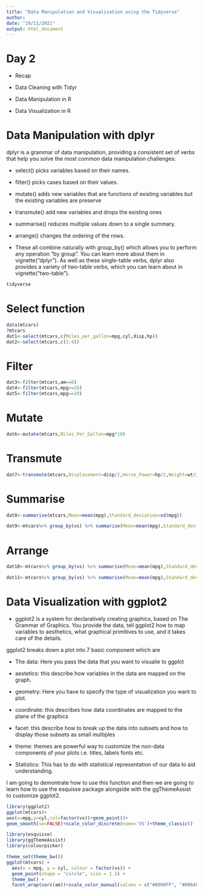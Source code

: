 ```yaml
---
title: "Data Manipulation and Visualization using the Tidyverse"
author: 
date: "19/11/2021"
output: html_document
---
```


# Day 2

- Recap

- Data Cleaning with Tidyr

- Data Manipulation in R 

- Data Visualization in R


# Data Manipulation with dplyr

dplyr is a grammar of data manipulation, providing a consistent set of verbs that help you solve the most common data manipulation challenges:

- select() picks variables based on their names.

- filter() picks cases based on their values.

- mutate() adds new variables that are functions of existing variables but the existing variables are preserve

- transmute() add new variables and drops the existing ones

- summarise() reduces multiple values down to a single summary.

- arrange() changes the ordering of the rows.

- These all combine naturally with group_by() which allows you to perform any operation “by group”. You can learn more about them in vignette("dplyr"). As well as these single-table verbs, dplyr also provides a variety of two-table verbs, which you can learn about in vignette("two-table").

```r
tidyverse
```


# Select function
```r
data(mtcars)
?mtcars
dat1<-select(mtcars,c(Miles_per_gallon=mpg,cyl,disp,hp))
dat2<-select(mtcars,c(1:4))
```




# Filter
```r
dat3<-filter(mtcars,am==0)
dat4<-filter(mtcars,mpg>=20)
dat5<-filter(mtcars,mpg==20)
```



# Mutate
```r
dat6<-mutate(mtcars,Miles_Per_Gallon=mpg*10)
```





# Transmute
```r
dat7<-transmute(mtcars,Displacement=disp/2,Horse_Power=hp/2,Weight=wt/2)
```




# Summarise
```r
dat8<-summarise(mtcars,Mean=mean(mpg),Standard_deviation=sd(mpg))
```

```r
dat9<-mtcars%>% group_by(vs) %>% summarise(Mean=mean(mpg),Standard_deviation=sd(mpg))
```


# Arrange
```r
dat10<-mtcars%>% group_by(vs) %>% summarise(Mean=mean(mpg),Standard_deviation=sd(mpg)) %>% arrange()
```

```r
dat11<-mtcars%>% group_by(vs) %>% summarise(Mean=mean(mpg),Standard_deviation=sd(mpg)) %>% arrange(desc(Mean))
```






# Data Visualization with ggplot2

- ggplot2 is a system for declaratively creating graphics, based on The Grammar of Graphics. You provide the data, tell ggplot2 how to map variables to aesthetics, what graphical primitives to use, and it takes care of the details.


ggplot2 breaks down a plot into 7 basic component which are

- The data: Here you pass the data that you want to visualie to ggplot

- aestetics: this describe how variables in the data are mapped on the graph.

- geometry: Here you have to specify the type of visualization you want to plot.

- coordinate: this describes how data coordinates are mapped to the plane of the graphics

- facet: this describe how to break up the data into subsets and how to display those subsets as small multiples

- theme: themes are powerful way to customize the non-data components of your plots i.e. titles, labels fonts etc.

- Statistics: This has to do with statistical representation of our data to aid understanding.


I am going to demontrate how to use this function and then we are going to learn how to use the esquisse package alongside with the ggThemeAssist to customize ggplot2.


```r
library(ggplot2)
ggplot(mtcars)+
aes(x=mpg,y=cyl,col=factor(vs))+geom_point()+
geom_smooth(se=FALSE)+scale_color_discrete(name='VS')+theme_classic()
```

```r
library(esquisse)
library(ggThemeAssist)
library(colourpicker)
```
```r
theme_set(theme_bw())
ggplot(mtcars) +
  aes(x = mpg, y = cyl, colour = factor(vs)) +
  geom_point(shape = "circle", size = 1.5) +
  theme_bw() +
  facet_wrap(vars(am))+scale_color_manual(values = c("#0000FF", "#006400"))
```

